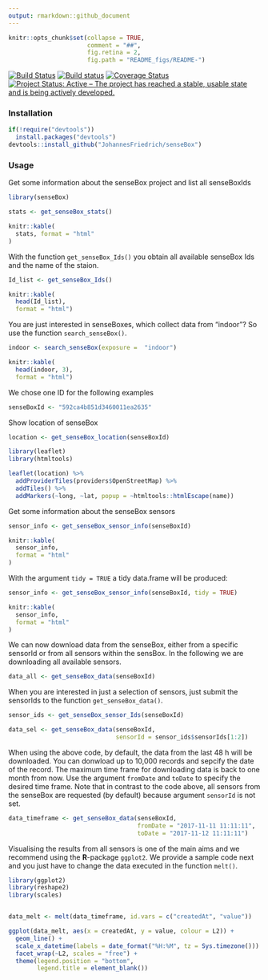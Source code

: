 ```yaml
---
output: rmarkdown::github_document
---
```


<!-- README.md is generated from README.Rmd. Please edit that file -->

```r
knitr::opts_chunk$set(collapse = TRUE, 
                      comment = "##", 
                      fig.retina = 2, 
                      fig.path = "README_figs/README-")
```

[![Build Status](https://travis-ci.org/JohannesFriedrich/senseBox.svg?branch=master)](https://travis-ci.org/JohannesFriedrich/senseBox)
[![Build status](https://ci.appveyor.com/api/projects/status/oljck059k9io6qe7/branch/master?svg=true)](https://ci.appveyor.com/project/JohannesFriedrich/sensebox/branch/master)
[![Coverage Status](https://codecov.io/gh/JohannesFriedrich/senseBox/branch/master/graph/badge.svg)](https://codecov.io/gh/JohannesFriedrich/senseBox)
[![Project Status: Active – The project has reached a stable, usable state and is being actively developed.](http://www.repostatus.org/badges/latest/active.svg)](http://www.repostatus.org/#active)


### Installation

```r
if(!require("devtools"))
  install.packages("devtools")
devtools::install_github("JohannesFriedrich/senseBox")
```

### Usage

Get some information about the senseBox project and list all senseBoxIds

```r
library(senseBox)

stats <- get_senseBox_stats()
```


```r
knitr::kable(
  stats, format = "html"
)
```

With the function `get_senseBox_Ids()` you obtain all available senseBox Ids and the name of the staion.

```r
Id_list <- get_senseBox_Ids()
```

```r
knitr::kable(
  head(Id_list),
  format = "html")
```

You are just interested in senseBoxes, which collect data from "indoor"? So use the function `search_senseBox()`.

```r
indoor <- search_senseBox(exposure =  "indoor")
```

```r
knitr::kable(
  head(indoor, 3),
  format = "html")

```


We chose one ID for the following examples

```r
senseBoxId <- "592ca4b851d3460011ea2635"
```

Show location of senseBox

```r
location <- get_senseBox_location(senseBoxId)

library(leaflet)
library(htmltools)

leaflet(location) %>%
  addProviderTiles(providers$OpenStreetMap) %>% 
  addTiles() %>%  
  addMarkers(~long, ~lat, popup = ~htmltools::htmlEscape(name))
```

Get some information about the senseBox sensors

```r
sensor_info <- get_senseBox_sensor_info(senseBoxId)
```

```r
knitr::kable(
  sensor_info,
  format = "html"
)
```

With the argument `tidy = TRUE` a tidy data.frame will be produced:

```r
sensor_info <- get_senseBox_sensor_info(senseBoxId, tidy = TRUE)
```

```r
knitr::kable(
  sensor_info,
  format = "html"
)
```

We can now download data from the senseBox, either from a specific sensorId or from all sensors within the sensBox.
In the following we are downloading all available sensors.

```r
data_all <- get_senseBox_data(senseBoxId)
```


When you are interested in just a selection of sensors, just submit the sensorIds to the function `get_senseBox_data()`.

```r
sensor_ids <- get_senseBox_sensor_Ids(senseBoxId)

data_sel <- get_senseBox_data(senseBoxId, 
                              sensorId = sensor_ids$sensorIds[1:2])
```

When using the above code, by default, the data from the last 48 h will be downloaded. You can donwload up to 10,000 records and sepcify the date of the record. The maximum time frame for downloading data is back to one month from now.
Use the argument `fromDate` and `toDate` to specify the desired time frame. Note that in contrast to the code above, all sensors from the senseBox are requested (by default) because argument `sensorId` is not set.

```r
data_timeframe <- get_senseBox_data(senseBoxId, 
                                    fromDate = "2017-11-11 11:11:11", 
                                    toDate = "2017-11-12 11:11:11")
```

Visualising the results from all sensors is one of the main aims and we recommend using the **R**-package `ggplot2`. 
We provide a sample code next and you just have to change the data executed in the function `melt()`.

```r
library(ggplot2)
library(reshape2)
library(scales)


data_melt <- melt(data_timeframe, id.vars = c("createdAt", "value"))

ggplot(data_melt, aes(x = createdAt, y = value, colour = L2)) +
  geom_line() +
  scale_x_datetime(labels = date_format("%H:%M", tz = Sys.timezone())) +
  facet_wrap(~L2, scales = "free") +
  theme(legend.position = "bottom",
        legend.title = element_blank())

```
